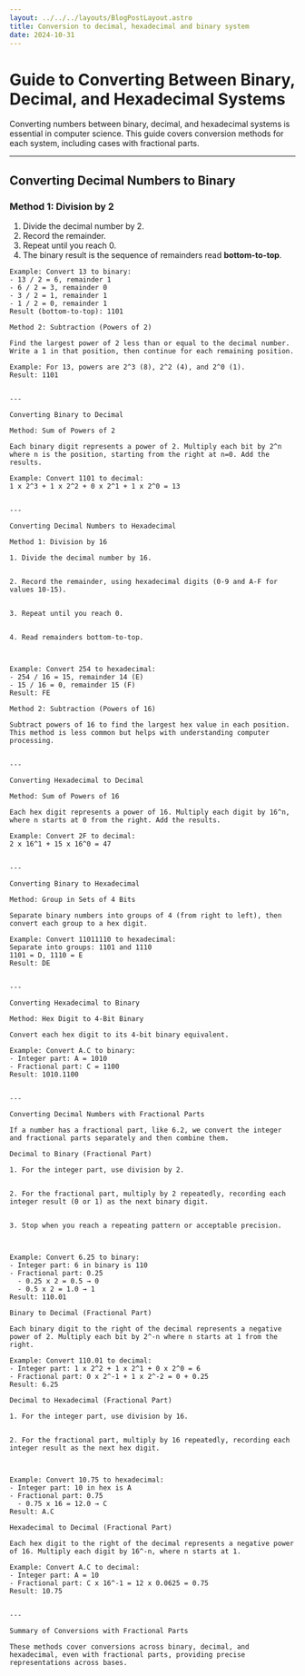 ```yaml
---
layout: ../../../layouts/BlogPostLayout.astro
title: Conversion to decimal, hexadecimal and binary system
date: 2024-10-31
---
```

# Guide to Converting Between Binary, Decimal, and Hexadecimal Systems

Converting numbers between binary, decimal, and hexadecimal systems is essential in computer science. This guide covers conversion methods for each system, including cases with fractional parts.

---

## Converting Decimal Numbers to Binary

### Method 1: Division by 2

1. Divide the decimal number by 2.
2. Record the remainder.
3. Repeat until you reach 0.
4. The binary result is the sequence of remainders read **bottom-to-top**.

```plaintext
Example: Convert 13 to binary:
- 13 / 2 = 6, remainder 1
- 6 / 2 = 3, remainder 0
- 3 / 2 = 1, remainder 1
- 1 / 2 = 0, remainder 1
Result (bottom-to-top): 1101

Method 2: Subtraction (Powers of 2)

Find the largest power of 2 less than or equal to the decimal number. Write a 1 in that position, then continue for each remaining position.

Example: For 13, powers are 2^3 (8), 2^2 (4), and 2^0 (1).
Result: 1101


---

Converting Binary to Decimal

Method: Sum of Powers of 2

Each binary digit represents a power of 2. Multiply each bit by 2^n where n is the position, starting from the right at n=0. Add the results.

Example: Convert 1101 to decimal:
1 x 2^3 + 1 x 2^2 + 0 x 2^1 + 1 x 2^0 = 13


---

Converting Decimal Numbers to Hexadecimal

Method 1: Division by 16

1. Divide the decimal number by 16.


2. Record the remainder, using hexadecimal digits (0-9 and A-F for values 10-15).


3. Repeat until you reach 0.


4. Read remainders bottom-to-top.



Example: Convert 254 to hexadecimal:
- 254 / 16 = 15, remainder 14 (E)
- 15 / 16 = 0, remainder 15 (F)
Result: FE

Method 2: Subtraction (Powers of 16)

Subtract powers of 16 to find the largest hex value in each position. This method is less common but helps with understanding computer processing.


---

Converting Hexadecimal to Decimal

Method: Sum of Powers of 16

Each hex digit represents a power of 16. Multiply each digit by 16^n, where n starts at 0 from the right. Add the results.

Example: Convert 2F to decimal:
2 x 16^1 + 15 x 16^0 = 47


---

Converting Binary to Hexadecimal

Method: Group in Sets of 4 Bits

Separate binary numbers into groups of 4 (from right to left), then convert each group to a hex digit.

Example: Convert 11011110 to hexadecimal:
Separate into groups: 1101 and 1110
1101 = D, 1110 = E
Result: DE


---

Converting Hexadecimal to Binary

Method: Hex Digit to 4-Bit Binary

Convert each hex digit to its 4-bit binary equivalent.

Example: Convert A.C to binary:
- Integer part: A = 1010
- Fractional part: C = 1100
Result: 1010.1100


---

Converting Decimal Numbers with Fractional Parts

If a number has a fractional part, like 6.2, we convert the integer and fractional parts separately and then combine them.

Decimal to Binary (Fractional Part)

1. For the integer part, use division by 2.


2. For the fractional part, multiply by 2 repeatedly, recording each integer result (0 or 1) as the next binary digit.


3. Stop when you reach a repeating pattern or acceptable precision.



Example: Convert 6.25 to binary:
- Integer part: 6 in binary is 110
- Fractional part: 0.25
  - 0.25 x 2 = 0.5 → 0
  - 0.5 x 2 = 1.0 → 1
Result: 110.01

Binary to Decimal (Fractional Part)

Each binary digit to the right of the decimal represents a negative power of 2. Multiply each bit by 2^-n where n starts at 1 from the right.

Example: Convert 110.01 to decimal:
- Integer part: 1 x 2^2 + 1 x 2^1 + 0 x 2^0 = 6
- Fractional part: 0 x 2^-1 + 1 x 2^-2 = 0 + 0.25
Result: 6.25

Decimal to Hexadecimal (Fractional Part)

1. For the integer part, use division by 16.


2. For the fractional part, multiply by 16 repeatedly, recording each integer result as the next hex digit.



Example: Convert 10.75 to hexadecimal:
- Integer part: 10 in hex is A
- Fractional part: 0.75
  - 0.75 x 16 = 12.0 → C
Result: A.C

Hexadecimal to Decimal (Fractional Part)

Each hex digit to the right of the decimal represents a negative power of 16. Multiply each digit by 16^-n, where n starts at 1.

Example: Convert A.C to decimal:
- Integer part: A = 10
- Fractional part: C x 16^-1 = 12 x 0.0625 = 0.75
Result: 10.75


---

Summary of Conversions with Fractional Parts

These methods cover conversions across binary, decimal, and hexadecimal, even with fractional parts, providing precise representations across bases.